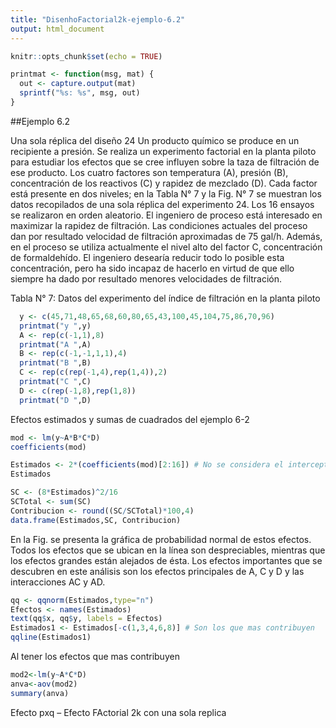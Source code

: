 ```yaml
---
title: "DisenhoFactorial2k-ejemplo-6.2"
output: html_document
---
```


```r
knitr::opts_chunk$set(echo = TRUE)

printmat <- function(msg, mat) {
  out <- capture.output(mat)
  sprintf("%s: %s", msg, out)
}

```

##Ejemplo 6.2

Una sola réplica del diseño 24
Un producto químico se produce en un recipiente a presión. Se realiza un experimento factorial en la planta piloto para estudiar los efectos que se cree influyen sobre la taza de filtración de ese producto. Los cuatro factores son temperatura (A), presión (B), concentración de los reactivos (C) y rapidez de mezclado (D). Cada factor está presente en dos niveles; en la Tabla N° 7 y la Fig. N° 7 se muestran los datos recopilados de una sola réplica del experimento 24. Los 16 ensayos se realizaron en orden aleatorio. El ingeniero de proceso está interesado en maximizar la rapidez de filtración. Las condiciones actuales del proceso dan por resultado velocidad de filtración aproximadas de 75 gal/h. Además, en el proceso se utiliza actualmente el nivel alto del factor C, concentración de formaldehído. El ingeniero desearía reducir todo lo posible esta concentración, pero ha sido incapaz de hacerlo en virtud de que ello siempre ha dado por resultado menores velocidades de filtración.

Tabla N° 7: Datos del experimento del índice de filtración en la planta piloto

```r
  y <- c(45,71,48,65,68,60,80,65,43,100,45,104,75,86,70,96)
  printmat("y ",y)
  A <- rep(c(-1,1),8)
  printmat("A ",A)
  B <- rep(c(-1,-1,1,1),4)
  printmat("B ",B)
  C <- rep(c(rep(-1,4),rep(1,4)),2)
  printmat("C ",C)
  D <- c(rep(-1,8),rep(1,8))
  printmat("D ",D)
```
Efectos estimados y sumas de cuadrados del ejemplo 6-2
```r
mod <- lm(y~A*B*C*D)
coefficients(mod)
```

```r
Estimados <- 2*(coefficients(mod)[2:16]) # No se considera el interceptor
Estimados
```
```r
SC <- (8*Estimados)^2/16
SCTotal <- sum(SC)
Contribucion <- round((SC/SCTotal)*100,4)
data.frame(Estimados,SC, Contribucion)
```
En la Fig. se presenta la gráfica de probabilidad normal de estos efectos. Todos los efectos que se ubican en la línea son despreciables, mientras que los efectos grandes están alejados de ésta. Los efectos importantes que se descubren en este análisis son los efectos principales de A, C y D y las interacciones AC y AD.

```r
qq <- qqnorm(Estimados,type="n")
Efectos <- names(Estimados)
text(qq$x, qq$y, labels = Efectos)
Estimados1 <- Estimados[-c(1,3,4,6,8)] # Son los que mas contribuyen
qqline(Estimados1)
```
Al tener los efectos que mas contribuyen 
```r
mod2<-lm(y~A*C*D)
anva<-aov(mod2)
summary(anva)
```

Efecto pxq -- Efecto FActorial 2k con una sola replica

